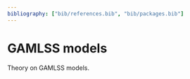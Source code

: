 ```yaml
---
bibliography: ["bib/references.bib", "bib/packages.bib"]
---
```


# GAMLSS models {#sec-gamlss}

Theory on GAMLSS models.
